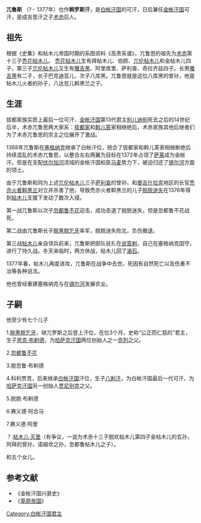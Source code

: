 {{unreferenced|time=2010-06-21T00:35:55+00:00}}
'''兀魯斯''' （? - 1377年）也作'''斡罗斯汗'''，是[[白帐汗国|白帐汗国]]的可汗，日后兼任[[金帐汗国|金帐汗国]]可汗，是成吉思汗之子[[术赤|术赤]]后人。

==祖先==
根据《史集》和帖木儿帝国时期的系图资料《高贵系谱》，兀鲁思的祖先为[[术赤|术赤]]第十三子[[禿花帖木儿|禿花帖木儿]]。
[[禿花帖木儿|禿花帖木儿]]生有拜帖木儿、伯颜、[[兀伦帖木儿|兀伦帖木儿]]和金帖木儿四子，第三子[[兀伦帖木儿|兀伦帖木儿]]又生有[[雅吉黑|雅吉黑]]、阿里库里、萨利查、奇拉齐兹四子。长男[[雅吉黑|雅吉黑]]有二子，长子巴克迪亚儿，次子八库黑。兀鲁思就是这位八库黑的曾孙，他是帖木儿火者的孙子，八达忽儿斡黑兰之子。

==生涯==
拔都家族实质上最后一位可汗、[[金帐汗国|金帐汗国]]第13代君主[[别儿迪别|别儿迪别]]死去之后的14世纪后半，术赤兀鲁思两大家系：[[拔都家|拔都家]]和[[斡儿答|斡儿答]]家相继绝后，术赤家族其他后继者们为了术赤兀鲁思的宗主之位展开了激战。

1368年兀鲁斯在[[塞格纳克|塞格纳克]]继承了白帐汗位，统合了拔都家和斡儿答家相继断绝后持续混乱的术赤兀鲁思，以整合左右两翼为目标在1372年占领了[[萨莱|萨莱]]成为金帐汗。但是在支配[[伏尔加河|伏尔加河]]流域的金帐汗国权臣[[马麦|马麦]]势力下，被迫归还了[[锡尔河|锡尔河]]方面的领土。

由于兀鲁斯和同为上述[[兀伦帖木儿|兀伦帖木儿]]三子[[萨利查|萨利查]]的曾孙，和[[曼吉什拉克|曼吉什拉克]]地区的长官[[禿亦火者斡黑兰|禿亦火者斡黑兰]]对立并杀害了他，导致禿亦火者斡黑兰的儿子[[脱脱迷失|脱脱迷失]]在1376年得到[[帖木儿|帖木儿]]支援下发动了数次入侵。

第一战兀鲁斯以次子[[忽都鲁不花|忽都鲁不花]]迎击，成功击退了脱脱迷失，但是忽都鲁不花战死。

第二战由兀鲁斯长子[[脱黑脱乞牙|脱黑脱乞牙]]率军，脱脱迷失败北，负伤撤退。

第三战[[帖木儿|帖木儿]]亲自领兵前来，兀鲁斯把部队驻扎在[[讹答剌|讹答剌]]，自己在塞格纳克固守，进行了持久战。冬天来临时，两方休战，帖木儿回了[[渴石|渴石]]。

1377年春，帖木儿再度进攻，兀鲁斯在战争中去世。死因有自然死亡以及伤重不治等各种说法。

他也曾经重建塞格纳克与在[[锡尔河|锡尔河]]发展农业。

==子嗣==
他至少有七个儿子

1.[[脱黑脱乞牙|脱黑脱乞牙]]，继兀罗斯之后登上汗位，在位3个月，史称“公正而仁慈的”君主，生子[[恩克·布剌德|恩克·布剌德]]，为[[哈萨克汗国|哈萨克汗国]]两位创始人之一[[克列|克列]]之父。

2.[[忽都鲁不花|忽都鲁不花]]

3.脱忽鲁·布剌德

4.科利贾克，后来继承[[白帐汗国|白帐汗国]]汗位，生子[[八剌汗|八剌汗]]，为白帐汗国最后一代可汗，为[[哈萨克汗国|哈萨克汗国]]另一创始人[[贾尼别克|贾尼别克]]之父。

5.脱脱·布剌德

6.赛义德·阿合马

7.赛义德·阿里

？.[[帖木儿·灭里|帖木儿·灭里]]（有争议，一说为术赤十三子脱欢帖木儿第四子金帖木儿的玄孙，阿拜的曾孙，诺姆坎之孙，忽都鲁帖木儿之子）。

和五个女儿。

{{start box}}
{{s-before|[[馬哈麻·不剌|馬哈麻·不剌]]}}
{{s-title|[[金帐汗国|金帐汗国君主]]|1372年—1374年}}
{{s-after|[[哈只·徹爾客思|哈只·徹爾客思]]}}
{{s-before|[[馬哈麻·不剌|馬哈麻·不剌]]}}
{{s-title|[[金帐汗国|金帐汗国君主]]|1375年}}
{{s-after|[[馬哈麻·不剌|馬哈麻·不剌]]}}
{{s-before|[[沉台|沉台]]}}
{{s-title|[[白帐汗国|白帐汗国君主]]|1360年—1377年}}
{{s-after|[[脱黑脱乞牙|脱黑脱乞牙]]}}
{{end box}}

==参考文献==
*《金帐汗国兴衰史》
*《[[草原帝国|草原帝国]]》
[[Category:白帐汗国君主|Category:白帐汗国君主]]